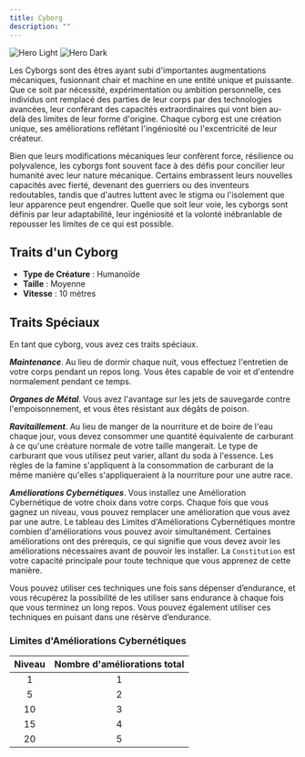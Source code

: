 ```yaml
---
title: Cyborg
description: ""
---
```


<img
  className="block dark:hidden"
  src="/images/hero-light.png"
  alt="Hero Light"
/>
<img
  className="hidden dark:block"
  src="/images/hero-dark.png"
  alt="Hero Dark"
/>

Les Cyborgs sont des êtres ayant subi d'importantes augmentations mécaniques, fusionnant chair et machine en une entité unique et puissante. Que ce soit par nécessité, expérimentation ou ambition personnelle, ces individus ont remplacé des parties de leur corps par des technologies avancées, leur conférant des capacités extraordinaires qui vont bien au-delà des limites de leur forme d'origine. Chaque cyborg est une création unique, ses améliorations reflétant l'ingéniosité ou l'excentricité de leur créateur.

Bien que leurs modifications mécaniques leur confèrent force, résilience ou polyvalence, les cyborgs font souvent face à des défis pour concilier leur humanité avec leur nature mécanique. Certains embrassent leurs nouvelles capacités avec fierté, devenant des guerriers ou des inventeurs redoutables, tandis que d'autres luttent avec le stigma ou l'isolement que leur apparence peut engendrer. Quelle que soit leur voie, les cyborgs sont définis par leur adaptabilité, leur ingéniosité et la volonté inébranlable de repousser les limites de ce qui est possible.

## Traits d'un Cyborg
- **Type de Créature** : Humanoïde
- **Taille** : Moyenne
- **Vitesse** : 10 mètres

## Traits Spéciaux
En tant que cyborg, vous avez ces traits spéciaux.

***Maintenance***. Au lieu de dormir chaque nuit, vous effectuez l'entretien de votre corps pendant un repos long. Vous êtes capable de voir et d'entendre normalement pendant ce temps.

***Organes de Métal***. Vous avez l'avantage sur les jets de sauvegarde contre l'empoisonnement, et vous êtes résistant aux dégâts de poison.

***Ravitaillement***. Au lieu de manger de la nourriture et de boire de l'eau chaque jour, vous devez consommer une quantité équivalente de carburant à ce qu'une créature normale de votre taille mangerait. Le type de carburant que vous utilisez peut varier, allant du soda à l'essence. Les règles de la famine s'appliquent à la consommation de carburant de la même manière qu'elles s'appliqueraient à la nourriture pour une autre race.

***Améliorations Cybernétiques***. Vous installez une Amélioration Cybernétique de votre choix dans votre corps. Chaque fois que vous gagnez un niveau, vous pouvez remplacer une amélioration que vous avez par une autre. Le tableau des Limites d'Améliorations Cybernétiques montre combien d'améliorations vous pouvez avoir simultanément. Certaines améliorations ont des prérequis, ce qui signifie que vous devez avoir les améliorations nécessaires avant de pouvoir les installer. La ```Constitution``` est votre capacité principale pour toute technique que vous apprenez de cette manière.

Vous pouvez utiliser ces techniques une fois sans dépenser d’endurance, et vous récupérez la possibilité de les utiliser sans endurance à chaque fois que vous terminez un long repos. Vous pouvez également utiliser ces techniques en puisant dans une résèrve d’endurance. 

### Limites d'Améliorations Cybernétiques
| Niveau | Nombre d'améliorations total |
|:-:|:-:|
| 1 | 1 |
| 5 | 2 |
| 10 | 3 |
| 15 | 4 |
| 20 | 5 |